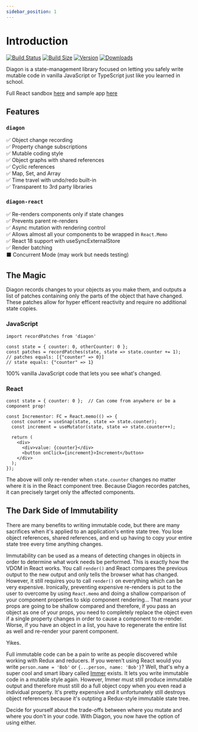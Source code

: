 ```yaml
---
sidebar_position: 1
---
```


# Introduction

[![Build Status](https://img.shields.io/github/workflow/status/akutruff/diagon/tests?style=flat&colorA=2B323B&colorB=1e2329)](https://github.com/akutruff/diagon/actions?query=workflow%3Atest)
[![Build Size](https://img.shields.io/bundlephobia/minzip/diagon?label=bundle%20size&style=flat&colorA=2B323B&colorB=1e2329)](https://bundlephobia.com/result?p=diagon)
[![Version](https://img.shields.io/npm/v/diagon?style=flat&colorA=2B323B&colorB=1e2329)](https://www.npmjs.com/package/diagon)
[![Downloads](https://img.shields.io/npm/dt/diagon.svg?style=flat&colorA=2B323B&colorB=1e2329)](https://www.npmjs.com/package/diagon)

Diagon is a state-management library focused on letting you safely write mutable code in vanilla JavaScript or TypeScript just like you learned in school.

Full React sandbox [here](https://codesandbox.io/s/github/akutruff/diagon/tree/master/apps/demo) and sample app [here](https://akutruff.github.io/diagon)

## Features

### `diagon`

✅ Object change recording  
✅ Property change subscriptions  
✅ Mutable coding style  
✅ Object graphs with shared references  
✅ Cyclic references  
✅ Map, Set, and Array  
✅ Time travel with undo/redo built-in  
✅ Transparent to 3rd party libraries        

### `diagon-react`

✅ Re-renders components only if state changes  
✅ Prevents parent re-renders  
✅ Async mutation with rendering control  
✅ Allows almost all your components to be wrapped in `React.Memo`  
✅ React 18 support with useSyncExternalStore  
✅ Render batching  
⬛ Concurrent Mode (may work but needs testing)  

## The Magic

Diagon records changes to your objects as you make them, and outputs a list of patches containing only the parts of the object that have changed. These patches allow for hyper efficent reactivity and require no additional state copies.  

### JavaScript
```tsx
import recordPatches from 'diagon'

const state = { counter: 0, otherCounter: 0 };
const patches = recordPatches(state, state => state.counter += 1);
// patches equals: [{"counter" => 0}]
// state equals: {"counter" => 1}
```

100% vanilla JavaScript code that lets you see what's changed.

### React

```tsx
const state = { counter: 0 };  // Can come from anywhere or be a component prop!

const Incrementor: FC = React.memo(() => {
  const counter = useSnap(state, state => state.counter);
  const increment = useMutator(state, state => state.counter++);

  return (
    <div>
      <div>value: {counter}</div>
      <button onClick={increment}>Increment</button>
    </div>
  );
});
```

The above will only re-render when `state.counter` changes no matter where it is in the React component tree.  Because Diagon recordes patches, it can precisely target only the affected components.

## The Dark Side of Immutability

There are many benefits to writing immutable code, but there are many sacrifices when it's applied to an application's entire state tree.  You lose object references, shared references, and end up having to copy your entire state tree every time anything changes.  

Immutability can be used as a means of detecting changes in objects in order to determine what work needs be performed.  This is exactly how the VDOM in React works.  You call `render()` and React compares the previous output to the new output and only tells the browser what has changed.  However, it still requires you to call `render()` on everything which can be very expensive.  Ironically, preventing expensive re-renders is put to the user to overcome by using `React.memo` and doing a shallow comparison of your component properties to skip component rendering... That means your props are going to be shallow compared and therefore, if you pass an object as one of your props, you need to completely replace the object even if a single property changes in order to cause a component to re-render.  Worse, if you have an object in a list, you have to regenerate the entire list as well and re-render your parent component.  

Yikes.  

Full immutable code can be a pain to write as people discovered while working with Redux and reducers.  If you weren't using React would you write `person.name = 'Bob'` or `{...person, name: 'Bob'}`?  Well, that's why a super cool and smart libary called [Immer](https://github.com/immerjs/immer) exists.   It lets you write immutable code in a mutable style again.  However, Immer must still produce immutable output and therefore must still do a full object copy when you even read a individual property.  It's pretty expensive and it unfortunately still destroys object references because it's outpting a Redux-style immutable state tree.

Decide for yourself about the trade-offs between where you mutate and where you don't in your code.  With Diagon, you now have the option of using either.